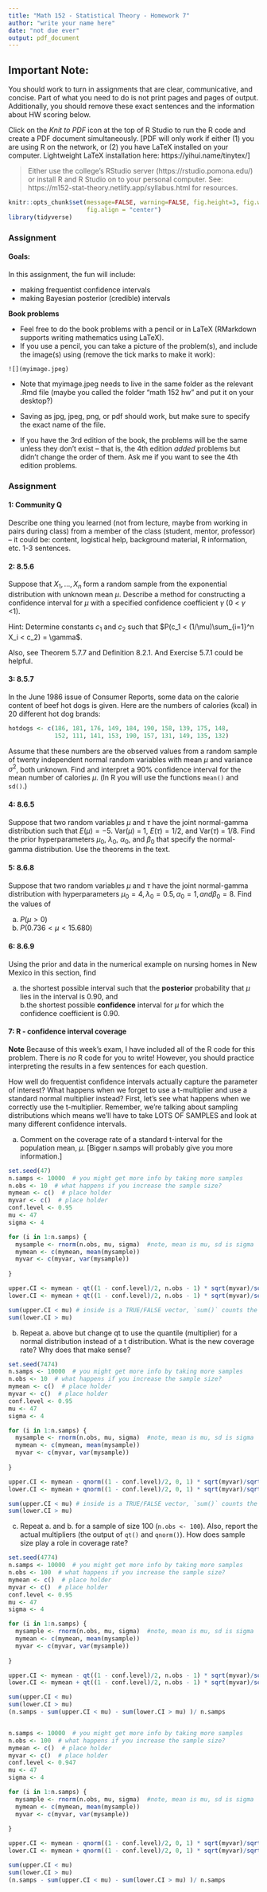 ```yaml
---
title: "Math 152 - Statistical Theory - Homework 7"
author: "write your name here"
date: "not due ever"
output: pdf_document
---
```


## Important Note:
You should work to turn in assignments that are clear, communicative, and concise.  Part of what you need to do is not print pages and pages of output.  Additionally, you should remove these exact sentences and the information about HW scoring below.


Click on the *Knit to PDF* icon at the top of R Studio to run the R code and create a PDF document simultaneously. [PDF will only work if either (1) you are using R on the network, or (2) you have LaTeX installed on your computer.  Lightweight LaTeX installation here: https://yihui.name/tinytex/]

> Either use the college's RStudio server (https://rstudio.pomona.edu/)
or install R and R Studio on to your personal computer. 
See:  https://m152-stat-theory.netlify.app/syllabus.html for resources.


```r
knitr::opts_chunk$set(message=FALSE, warning=FALSE, fig.height=3, fig.width=5, 
                      fig.align = "center")
library(tidyverse)
```


### Assignment

#### Goals:

In this assignment, the fun will include:

* making frequentist confidence intervals
* making Bayesian posterior (credible) intervals

**Book problems**   

* Feel free to do the book problems with a pencil or in LaTeX (RMarkdown supports writing mathematics using LaTeX).   
* If you use a pencil, you can take a picture of the problem(s), and include the image(s) using (remove the tick marks to make it work):

```
![](myimage.jpeg)
```

   - Note that myimage.jpeg needs to live in the same folder as the relevant .Rmd file (maybe you called the folder "math 152 hw" and put it on your desktop?)
   - Saving as jpg, jpeg, png, or pdf should work, but make sure to specify the exact name of the file.
   
* If you have the 3rd edition of the book, the problems will be the same unless they don't exist -- that is, the 4th edition *added* problems but didn't change the order of them.  Ask me if you want to see the 4th edition problems. 


### Assignment

#### 1:  Community Q
Describe one thing you learned (not from lecture, maybe from working in pairs during class) from a member of the class (student, mentor, professor) -- it could be: content, logistical help, background material, R information, etc.  1-3 sentences.

#### 2: 8.5.6

Suppose that $X_1,\ldots, X_n$ form a random sample from the exponential distribution with unknown mean $\mu$. Describe a method for constructing a confidence interval for $\mu$ with a specified confidence coefficient $\gamma$  (0 < $\gamma$ <1).

Hint: Determine constants $c_1$ and $c_2$ such that $P(c_1 < (1/\mu)\sum_{i=1}^n X_i < c_2) = \gamma$.

Also, see Theorem 5.7.7 and Definition 8.2.1.  And Exercise 5.7.1 could be helpful.


#### 3: 8.5.7

In the June 1986 issue of Consumer Reports, some data on the calorie content of beef hot dogs is given. Here are the numbers of calories (kcal) in 20 different hot dog brands:

```r
hotdogs <- c(186, 181, 176, 149, 184, 190, 158, 139, 175, 148,
             152, 111, 141, 153, 190, 157, 131, 149, 135, 132)
```

Assume that these numbers are the observed values from a random sample of twenty independent normal random variables with mean $\mu$ and variance $\sigma^2$, both unknown. Find and interpret a 90% confidence interval for the mean number of calories $\mu$.  (In R you will use the functions `mean()` and `sd()`.)


#### 4: 8.6.5
Suppose that two random variables $\mu$ and $\tau$ have the joint normal-gamma distribution such that $E(\mu) = -5$. Var($\mu$) = 1, $E(\tau) = 1/2$, and Var($\tau$) = 1/8. Find the prior hyperparameters $\mu_0$, $\lambda_0$, $\alpha_0$, and $\beta_0$ that specify the normal-gamma distribution.   Use the theorems in the text.

#### 5: 8.6.8

Suppose that two random variables $\mu$ and $\tau$ have the joint normal-gamma distribution with hyperparameters $\mu_0 = 4, \lambda_0 = 0.5, \alpha_0 = 1, and \beta_0 = 8$. Find the values of 

a. $P(\mu > 0)$
b. $P(0.736 < \mu < 15.680)$



#### 6: 8.6.9

Using the prior and data in the numerical example on nursing homes in New Mexico in this section, find 

a. the shortest possible interval such that the **posterior** probability that $\mu$ lies in the interval is 0.90, and  
b.the shortest possible **confidence** interval for $\mu$ for which the confidence coefficient is 0.90.



#### 7: R - confidence interval coverage

**Note**  Because of this week's exam, I have included all of the R code for this problem.  There is *no* R code for you to write!  However, you should practice interpreting the results in a few sentences for each question.

How well do frequentist confidence intervals actually capture the parameter of interest? What happens when we forget to use a t-multiplier and use a standard normal multiplier instead? First, let's see what happens when we correctly use the t-multiplier. Remember, we're talking about sampling distributions which means we'll have to take LOTS OF SAMPLES and look at many different confidence intervals. 


a. Comment on the coverage rate of a standard t-interval for the population mean, $\mu$. [Bigger n.samps will probably give you more information.]


```r
set.seed(47)
n.samps <- 10000  # you might get more info by taking more samples
n.obs <- 10  # what happens if you increase the sample size?
mymean <- c()  # place holder
myvar <- c()  # place holder
conf.level <- 0.95
mu <- 47
sigma <- 4

for (i in 1:n.samps) {
  mysample <- rnorm(n.obs, mu, sigma)  #note, mean is mu, sd is sigma
  mymean <- c(mymean, mean(mysample))
  myvar <- c(myvar, var(mysample))
  
}

upper.CI <- mymean - qt((1 - conf.level)/2, n.obs - 1) * sqrt(myvar)/sqrt(n.obs)
lower.CI <- mymean + qt((1 - conf.level)/2, n.obs - 1) * sqrt(myvar)/sqrt(n.obs)

sum(upper.CI < mu) # inside is a TRUE/FALSE vector, `sum()` counts the number of TRUE statements
sum(lower.CI > mu)
```

b. Repeat a. above but change qt to use the quantile (multiplier) for a normal distribution instead of a t distribution. What is the new coverage rate? Why does that make sense?

```r
set.seed(7474)
n.samps <- 10000  # you might get more info by taking more samples
n.obs <- 10  # what happens if you increase the sample size?
mymean <- c()  # place holder
myvar <- c()  # place holder
conf.level <- 0.95
mu <- 47
sigma <- 4

for (i in 1:n.samps) {
  mysample <- rnorm(n.obs, mu, sigma)  #note, mean is mu, sd is sigma
  mymean <- c(mymean, mean(mysample))
  myvar <- c(myvar, var(mysample))
  
}

upper.CI <- mymean - qnorm((1 - conf.level)/2, 0, 1) * sqrt(myvar)/sqrt(n.obs)
lower.CI <- mymean + qnorm((1 - conf.level)/2, 0, 1) * sqrt(myvar)/sqrt(n.obs)

sum(upper.CI < mu) # inside is a TRUE/FALSE vector, `sum()` counts the number of TRUE statements
sum(lower.CI > mu)
```



c. Repeat a. and b. for a sample of size 100 (`n.obs <- 100`). Also, report the actual multipliers (the output of `qt()` and `qnorm()`). How does sample size play a role in coverage rate?

```r
set.seed(4774)
n.samps <- 10000  # you might get more info by taking more samples
n.obs <- 100  # what happens if you increase the sample size?
mymean <- c()  # place holder
myvar <- c()  # place holder
conf.level <- 0.95
mu <- 47
sigma <- 4

for (i in 1:n.samps) {
  mysample <- rnorm(n.obs, mu, sigma)  #note, mean is mu, sd is sigma
  mymean <- c(mymean, mean(mysample))
  myvar <- c(myvar, var(mysample))
  
}

upper.CI <- mymean - qt((1 - conf.level)/2, n.obs - 1) * sqrt(myvar)/sqrt(n.obs)
lower.CI <- mymean + qt((1 - conf.level)/2, n.obs - 1) * sqrt(myvar)/sqrt(n.obs)

sum(upper.CI < mu)
sum(lower.CI > mu)
(n.samps - sum(upper.CI < mu) - sum(lower.CI > mu) )/ n.samps


n.samps <- 10000  # you might get more info by taking more samples
n.obs <- 100  # what happens if you increase the sample size?
mymean <- c()  # place holder
myvar <- c()  # place holder
conf.level <- 0.947
mu <- 47
sigma <- 4

for (i in 1:n.samps) {
  mysample <- rnorm(n.obs, mu, sigma)  #note, mean is mu, sd is sigma
  mymean <- c(mymean, mean(mysample))
  myvar <- c(myvar, var(mysample))
  
}

upper.CI <- mymean - qnorm((1 - conf.level)/2, 0, 1) * sqrt(myvar)/sqrt(n.obs)
lower.CI <- mymean + qnorm((1 - conf.level)/2, 0, 1) * sqrt(myvar)/sqrt(n.obs)

sum(upper.CI < mu)
sum(lower.CI > mu)
(n.samps - sum(upper.CI < mu) - sum(lower.CI > mu) )/ n.samps
```






